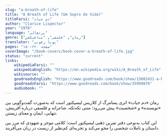 ```yaml
---
slug: "a-breath-of-life"
title: "A Breath of Life (Um Sopro de Vida)"
titleFarsi: "دم حیات"
author: "Clarice Lispector"
year: "1978"
language: "پرتغالی"
genre: ["رمان", "فلسفی", "متافیکشن"]
translator: "پویا رفویی"
pages: "۱۵۰–۲۲۰ صفحه"
coverImage: "/book-covers/book-cover-a-breath-of-life.jpg"
status: "current"
links:
    wikipediaFarsi: ""  
    wikipediaEnglish: "https://en.wikipedia.org/wiki/A_Breath_of_Life"
    wikisource: "" 
    goodreadsEnglish: "https://www.goodreads.com/book/show/13082431-a-breath-of-life"
    goodreadsFarsi: "https://www.goodreads.com/book/show/35999876"  
    audiobook: ""
---
```


رمان «دم حیات» اثری پسامرگ از کلاریس لیسپکتور است که به‌صورت گفت‌وگویی بین «نویسنده» و «شخصیت» پیش می‌رود؛ متنی تکه‌تکه، شاعرانه و فلسفی درباره آفرینش، تنهایی، ایمان و معنای زیستن.

این کتاب به‌نوعی دفتر تمرین ذهنی لیسپکتور است؛ کلامی موجز و شهودی که مرز بین داستان و تاملات شخصی را محو می‌کند و تجربه‌ای کم‌نظیر از زیست در زبان می‌آفریند.